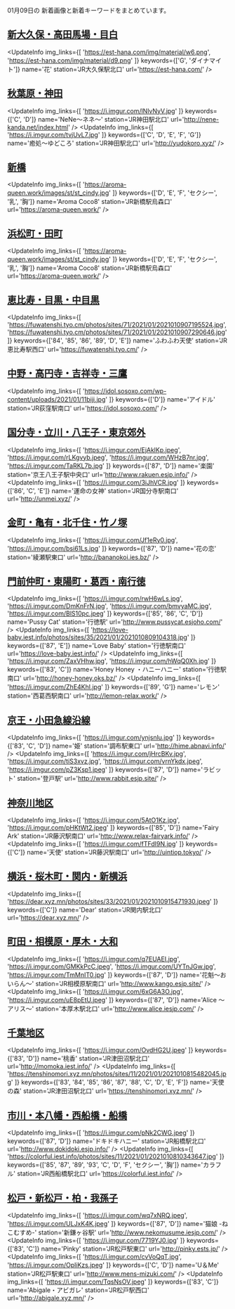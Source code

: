 

01月09日の
新着画像と新着キーワードをまとめています。

<DmmAffiliateIns />

## [新大久保・高田馬場・目白](/busty/0020)
<UpdateInfo
    img_links={[
    'https://est-hana.com/img/material/w6.png',
    'https://est-hana.com/img/material/d9.png'
    ]}
    keywords={['G', 'ダイナマイト']}
    name='花'
    station='JR大久保駅北口'
    url='https://est-hana.com/'
/>
<DmmAffiliateIns />

## [秋葉原・神田](/busty/0080)
<UpdateInfo
    img_links={[
    'https://i.imgur.com/lNlvNyV.jpg'
    ]}
    keywords={['C', 'D']}
    name='NeNe～ネネ～'
    station='JR神田駅北口'
    url='http://nene-kanda.net/index.html'
/>
<UpdateInfo
    img_links={[
    'https://i.imgur.com/tvjUvL7.jpg'
    ]}
    keywords={['C', 'D', 'E', 'F', 'G']}
    name='癒処～ゆどころ'
    station='JR神田駅北口'
    url='http://yudokoro.xyz/'
/>
<DmmAffiliateIns />

## [新橋](/busty/0100)
<UpdateInfo
    img_links={[
    'https://aroma-queen.work/images/st/st_cindy.jpg'
    ]}
    keywords={['D', 'E', 'F', 'セクシー', '乳', '胸']}
    name='Aroma Coco8'
    station='JR新橋駅烏森口'
    url='https://aroma-queen.work/'
/>
<DmmAffiliateIns />

## [浜松町・田町](/busty/0110)
<UpdateInfo
    img_links={[
    'https://aroma-queen.work/images/st/st_cindy.jpg'
    ]}
    keywords={['D', 'E', 'F', 'セクシー', '乳', '胸']}
    name='Aroma Coco8'
    station='JR新橋駅烏森口'
    url='https://aroma-queen.work/'
/>
<DmmAffiliateIns />

## [恵比寿・目黒・中目黒](/busty/0130)
<UpdateInfo
    img_links={[
    'https://fuwatenshi.tyo.cm/photos/sites/71/2021/01/2021010907195524.jpg',
    'https://fuwatenshi.tyo.cm/photos/sites/71/2021/01/2021010907290646.jpg'
    ]}
    keywords={['84', '85', '86', '89', 'D', 'E']}
    name='ふわふわ天使'
    station='JR恵比寿駅西口'
    url='https://fuwatenshi.tyo.cm/'
/>
<DmmAffiliateIns />

## [中野・高円寺・吉祥寺・三鷹](/busty/0180)
<UpdateInfo
    img_links={[
    'https://idol.sosoxo.com/wp-content/uploads/2021/01/11biji.jpg'
    ]}
    keywords={['D']}
    name='アイドル'
    station='JR荻窪駅南口'
    url='https://idol.sosoxo.com/'
/>
<DmmAffiliateIns />

## [国分寺・立川・八王子・東京郊外](/busty/0200)
<UpdateInfo
    img_links={[
    'https://i.imgur.com/EjAklKp.jpeg',
    'https://i.imgur.com/rLKgvyb.jpeg',
    'https://i.imgur.com/WHzB7nr.jpg',
    'https://i.imgur.com/TaRKL7b.jpg'
    ]}
    keywords={['87', 'D']}
    name='楽園'
    station='京王八王子駅中央口'
    url='http://www.rakuen.esjp.info/'
/>
<UpdateInfo
    img_links={[
    'https://i.imgur.com/3iJhVCR.jpg'
    ]}
    keywords={['86', 'C', 'E']}
    name='運命の女神'
    station='JR国分寺駅南口'
    url='http://unmei.xyz/'
/>
<DmmAffiliateIns />

## [金町・亀有・北千住・竹ノ塚](/busty/0230)
<UpdateInfo
    img_links={[
    'https://i.imgur.com/Jf1eRy0.jpg',
    'https://i.imgur.com/bsi61Ls.jpg'
    ]}
    keywords={['87', 'D']}
    name='花の恋'
    station='綾瀬駅東口'
    url='http://bananokoi.ies.bz/'
/>
<DmmAffiliateIns />

## [門前仲町・東陽町・葛西・南行徳](/busty/0240)
<UpdateInfo
    img_links={[
    'https://i.imgur.com/rwH6wLs.jpg',
    'https://i.imgur.com/DmKnFrN.jpg',
    'https://i.imgur.com/bmvyaMC.jpg',
    'https://i.imgur.com/BlS10pc.jpeg'
    ]}
    keywords={['85', '86', 'C', 'D']}
    name='Pussy Cat'
    station='行徳駅'
    url='http://www.pussycat.esjoho.com/'
/>
<UpdateInfo
    img_links={[
    'https://love-baby.iest.info/photos/sites/35/2021/01/2021010809104318.jpg'
    ]}
    keywords={['87', 'E']}
    name='Love Baby'
    station='行徳駅南口'
    url='https://love-baby.iest.info/'
/>
<UpdateInfo
    img_links={[
    'https://i.imgur.com/ZaxVHhw.jpg',
    'https://i.imgur.com/hWqQ0Xh.jpg'
    ]}
    keywords={['83', 'C']}
    name='Honey Honey ・ハニーハニー'
    station='行徳駅南口'
    url='http://honey-honey.oks.bz/'
/>
<UpdateInfo
    img_links={[
    'https://i.imgur.com/ZhE4Khl.jpg'
    ]}
    keywords={['89', 'G']}
    name='レモン'
    station='西葛西駅南口'
    url='http://lemon-relax.work/'
/>
<DmmAffiliateIns />

## [京王・小田急線沿線](/busty/0260)
<UpdateInfo
    img_links={[
    'https://i.imgur.com/ynjsnlu.jpg'
    ]}
    keywords={['83', 'C', 'D']}
    name='姫'
    station='調布駅東口'
    url='http://hime.abnavi.info/'
/>
<UpdateInfo
    img_links={[
    'https://i.imgur.com/jHrcBKv.jpg',
    'https://i.imgur.com/tiS3xvz.jpg',
    'https://i.imgur.com/vrnYkdx.jpeg',
    'https://i.imgur.com/pZ3Ksp1.jpeg'
    ]}
    keywords={['87', 'D']}
    name='ラビット'
    station='登戸駅'
    url='http://www.rabbit.esjp.site/'
/>
<DmmAffiliateIns />

## [神奈川地区](/busty/0300)
<UpdateInfo
    img_links={[
    'https://i.imgur.com/5AtO1Kz.jpg',
    'https://i.imgur.com/pHKtWt2.jpeg'
    ]}
    keywords={['85', 'D']}
    name='Fairy Ark'
    station='JR藤沢駅南口'
    url='http://www.relax-fairyark.info/'
/>
<UpdateInfo
    img_links={[
    'https://i.imgur.com/fTFdI9N.jpg'
    ]}
    keywords={['C']}
    name='天使'
    station='JR藤沢駅南口'
    url='http://uintiop.tokyo/'
/>
<DmmAffiliateIns />

## [横浜・桜木町・関内・新横浜](/busty/0310)
<UpdateInfo
    img_links={[
    'https://dear.xyz.mn/photos/sites/33/2021/01/2021010915471930.jpeg'
    ]}
    keywords={['C']}
    name='Dear'
    station='JR関内駅北口'
    url='https://dear.xyz.mn/'
/>
<DmmAffiliateIns />

## [町田・相模原・厚木・大和](/busty/0330)
<UpdateInfo
    img_links={[
    'https://i.imgur.com/q7EUAEI.jpg',
    'https://i.imgur.com/GMKkPcC.jpeg',
    'https://i.imgur.com/UYTnJGw.jpg',
    'https://i.imgur.com/TmMnIT0.jpg'
    ]}
    keywords={['87', 'D']}
    name='花魁～おいらん～'
    station='JR相模原駅南口'
    url='http://www.kango.esjp.site/'
/>
<UpdateInfo
    img_links={[
    'https://i.imgur.com/6xG6A3O.jpg',
    'https://i.imgur.com/uE8pEtU.jpeg'
    ]}
    keywords={['87', 'D']}
    name='Alice ～アリス～'
    station='本厚木駅北口'
    url='http://www.alice.iesjp.com/'
/>
<DmmAffiliateIns />

## [千葉地区](/busty/0500)
<UpdateInfo
    img_links={[
    'https://i.imgur.com/OvdHG2U.jpeg'
    ]}
    keywords={['83', 'D']}
    name='桃香'
    station='JR津田沼駅北口'
    url='http://momoka.iest.info/'
/>
<UpdateInfo
    img_links={[
    'https://tenshinomori.xyz.mn/photos/sites/11/2021/01/2021010815482045.jpg'
    ]}
    keywords={['83', '84', '85', '86', '87', '88', 'C', 'D', 'E', 'F']}
    name='天使の森'
    station='JR津田沼駅北口'
    url='https://tenshinomori.xyz.mn/'
/>
<DmmAffiliateIns />

## [市川・本八幡・西船橋・船橋](/busty/0510)
<UpdateInfo
    img_links={[
    'https://i.imgur.com/pNk2CWG.jpeg'
    ]}
    keywords={['87', 'D']}
    name='ドキドキハニー'
    station='JR船橋駅北口'
    url='http://www.dokidoki.esjp.info/'
/>
<UpdateInfo
    img_links={[
    'https://colorful.iest.info/photos/sites/11/2021/01/2021010810343647.jpg'
    ]}
    keywords={['85', '87', '89', '93', 'C', 'D', 'F', 'セクシー', '胸']}
    name='カラフル'
    station='JR西船橋駅北口'
    url='https://colorful.iest.info/'
/>
<DmmAffiliateIns />

## [松戸・新松戸・柏・我孫子](/busty/0520)
<UpdateInfo
    img_links={[
    'https://i.imgur.com/wq7xNRQ.jpeg',
    'https://i.imgur.com/ULJxK4K.jpeg'
    ]}
    keywords={['87', 'D']}
    name='猫娘 -ねこむすめ-'
    station='新鎌ヶ谷駅'
    url='http://www.nekomusume.iesjp.com/'
/>
<UpdateInfo
    img_links={[
    'https://i.imgur.com/7719YJ0.jpg'
    ]}
    keywords={['83', 'C']}
    name='Pinky'
    station='JR松戸駅東口'
    url='http://pinky.ests.jp/'
/>
<UpdateInfo
    img_links={[
    'https://i.imgur.com/cvVoQqT.jpg',
    'https://i.imgur.com/OpliKzs.jpeg'
    ]}
    keywords={['C', 'D']}
    name='U＆Me'
    station='JR松戸駅東口'
    url='http://www.mens-mizuki.com/'
/>
<UpdateInfo
    img_links={[
    'https://i.imgur.com/TqsNsOV.jpeg'
    ]}
    keywords={['83', 'C']}
    name='Abigale・アビガレ'
    station='JR松戸駅西口'
    url='http://abigale.xyz.mn/'
/>
<DmmAffiliateIns />

<DmmAffiliateScript />
